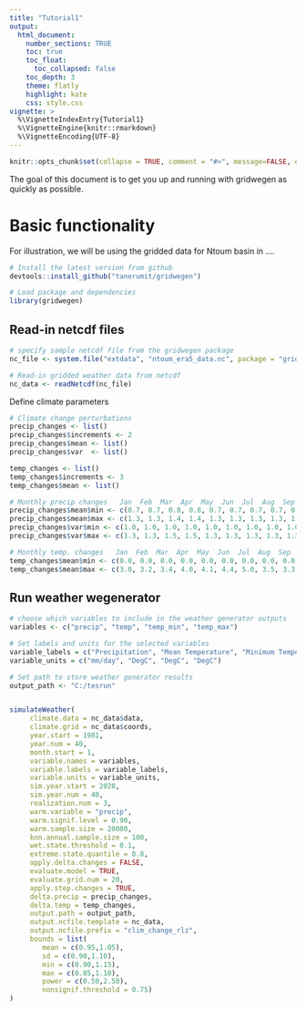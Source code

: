 ```yaml
---
title: "Tutorial1"
output: 
  html_document:
    number_sections: TRUE
    toc: true
    toc_float:
      toc_collapsed: false
    toc_depth: 3
    theme: flatly
    highlight: kate
    css: style.css
vignette: >
  %\VignetteIndexEntry{Tutorial1}
  %\VignetteEngine{knitr::rmarkdown}
  %\VignetteEncoding{UTF-8}
---
```


```r
knitr::opts_chunk$set(collapse = TRUE, comment = "#>", message=FALSE, eval = FALSE)
```

The goal of this document is to get you up and running with gridwegen as quickly as possible. 

# Basic functionality

For illustration, we will be using the gridded data for Ntoum basin in ....
  
```r
# Install the latest version from github
devtools::install_github("tanerumit/gridwegen")

# Load package and dependencies
library(gridwegen)
```



## Read-in netcdf files
```r

# specify sample netcdf file from the gridwegen package
nc_file <- system.file("extdata", "ntoum_era5_data.nc", package = "gridwegen")

# Read-in gridded weather data from netcdf
nc_data <- readNetcdf(nc_file) 
```


Define climate parameters

```r
# Climate change perturbations
precip_changes <- list()
precip_changes$increments <- 2
precip_changes$mean <- list()
precip_changes$var  <- list()

temp_changes <- list()
temp_changes$increments <- 3
temp_changes$mean <- list()

# Monthly precip changes   Jan  Feb  Mar  Apr  May  Jun  Jul  Aug  Sep  Oct  Nov  Dec
precip_changes$mean$min <- c(0.7, 0.7, 0.8, 0.8, 0.7, 0.7, 0.7, 0.7, 0.7, 0.7, 0.7, 0.7)
precip_changes$mean$max <- c(1.3, 1.3, 1.4, 1.4, 1.3, 1.3, 1.3, 1.3, 1.3, 1.3, 1.3, 1.3)
precip_changes$var$min <- c(1.0, 1.0, 1.0, 1.0, 1.0, 1.0, 1.0, 1.0, 1.0, 1.0, 1.0, 1.0)
precip_changes$var$max <- c(1.3, 1.3, 1.5, 1.5, 1.3, 1.3, 1.3, 1.3, 1.3, 1.3, 1.3, 1.3)

# Monthly temp. changes   Jan  Feb  Mar  Apr  May  Jun  Jul  Aug  Sep  Oct  Nov  Dec
temp_changes$mean$min <- c(0.0, 0.0, 0.0, 0.0, 0.0, 0.0, 0.0, 0.0, 0.0, 0.0, 0.0, 0.0)
temp_changes$mean$max <- c(3.0, 3.2, 3.4, 4.0, 4.1, 4.4, 5.0, 3.5, 3.3, 2.9, 2.8, 2.7)
```


## Run weather wegenerator

```r

# choose which variables to include in the weather generator outputs
variables <- c("precip", "temp", "temp_min", "temp_max")

# Set labels and units for the selected variables
variable_labels = c("Precipitation", "Mean Temperature", "Minimum Temperature", "Maximum Temperature")
variable_units = c("mm/day", "DegC", "DegC", "DegC")

# Set path to store weather generator results 
output_path <- "C:/tesrun"


simulateWeather(
     climate.data = nc_data$data,
     climate.grid = nc_data$coords,
     year.start = 1981,
     year.num = 40,
     month.start = 1,
     variable.names = variables,
     variable.labels = variable_labels,
     variable.units = variable_units,
     sim.year.start = 2020,
     sim.year.num = 40,
     realization.num = 3,
     warm.variable = "precip",
     warm.signif.level = 0.90,
     warm.sample.size = 20000,
     knn.annual.sample.size = 100,
     wet.state.threshold = 0.1,
     extreme.state.quantile = 0.8,
     apply.delta.changes = FALSE,
     evaluate.model = TRUE,
     evaluate.grid.num = 20,
     apply.step.changes = TRUE,
     delta.precip = precip_changes,
     delta.temp = temp_changes,
     output.path = output_path,
     output.ncfile.template = nc_data,
     output.ncfile.prefix = "clim_change_rlz",
     bounds = list(
        mean = c(0.95,1.05),
        sd = c(0.90,1.10),
        min = c(0.90,1.15),
        max = c(0.85,1.10),
        power = c(0.50,2.50),
        nonsignif.threshold = 0.75)
)
```


